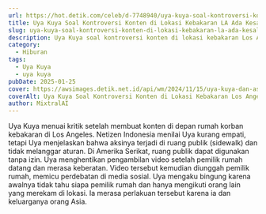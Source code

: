 ```yaml
---
url: https://hot.detik.com/celeb/d-7748940/uya-kuya-soal-kontroversi-konten-di-lokasi-kebakaran-la-ada-kesalahpahaman
title: Uya Kuya Soal Kontroversi Konten di Lokasi Kebakaran LA Ada Kesalahpahaman
slug: uya-kuya-soal-kontroversi-konten-di-lokasi-kebakaran-la-ada-kesalahpahaman
description: Uya Kuya soal kontroversi konten di lokasi kebakaran Los Angeles. Ia tegaskan ada kesalahpahaman.
category:
  - Hiburan
tags:
  - Uya Kuya
  - uya kuya
pubDate: 2025-01-25
cover: https://awsimages.detik.net.id/api/wm/2024/11/15/uya-kuya-dan-astrid-2_169.jpeg?wid=54&w=650&v=1&t=jpeg
coverAlt: Uya Kuya Soal Kontroversi Konten di Lokasi Kebakaran Los Angeles Ada Kesalahpahaman. (Foto Febri/detikHOT)
author: MixtralAI
---
```

Uya Kuya menuai kritik setelah membuat konten di depan rumah korban kebakaran di Los Angeles. Netizen Indonesia menilai Uya kurang empati, tetapi Uya menjelaskan bahwa aksinya terjadi di ruang publik (sidewalk) dan tidak melanggar aturan. Di Amerika Serikat, ruang publik dapat digunakan tanpa izin. Uya menghentikan pengambilan video setelah pemilik rumah datang dan merasa keberatan. Video tersebut kemudian diunggah pemilik rumah, memicu perdebatan di media sosial. Uya mengaku bingung karena awalnya tidak tahu siapa pemilik rumah dan hanya mengikuti orang lain yang merekam di lokasi. Ia merasa perlakuan tersebut karena ia dan keluarganya orang Asia.
